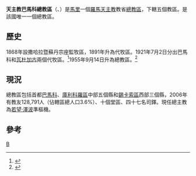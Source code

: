 {{Infobox Roman Catholic diocese
|Roman Catholic Diocese of = 天主教巴馬科總教區
|Latin name of diocese = Archidioecesis Bamakoënsis
|image =
|caption =
|location = [[馬里|馬里]]
|territory =[[巴馬科|巴馬科]]、[[庫利科羅區|庫利科羅區]]、[[錫卡索區|錫卡索區]]
|population =128,791
|rite = 拉丁禮
|patron =
|province =
|established = 1868年
|cathedral = [[聖心主教座堂_(巴馬科)|聖心主教座堂]]
|co-cathedral =
|leadership = 總主教
|website =
|教宗 =
|metropolitan = 若望·澤波準樞機
|ordinary = 
|coadjutor bishop =
|auxiliary =
}}

'''天主教巴馬科總教區'''（{{lang-la|Archidioecesis Bamakoënsis}}、{{lang-fr|Archidiocèse de Bamako}}）是[[馬里|馬里]]一個[[羅馬天主教|羅馬天主教]]教省[[總教區|總教區]]，下轄五個教區。是該國唯一一個總教區。

==歷史==
1868年設撒哈拉暨蘇丹宗座監牧區，1891年升為代牧區。1921年7月2日分出巴馬科和[[天主教瓦杜加古總教區|瓦杜加古]]兩個代牧區。<ref>{{cite journal
|journal=[[宗座公報|宗座公報]]
|publisher=梵蒂岡出版社
|date=1921年
|volume=13
|title=''Ex officio supremi''
|page=376
|url=http://www.vatican.va/archive/aas/documents/AAS%2013%20%5B1921%5D%20-%20ocr.pdf
|access-date=2013-05-26
|archive-date=2016-03-03
|archive-url=https://web.archive.org/web/20160303200257/http://www.vatican.va/archive/aas/documents/AAS%2013%20%5B1921%5D%20-%20ocr.pdf
|dead-url=no
}}</ref>1955年9月14日升為總教區。<ref>{{cite journal
|journal=[[宗座公報|宗座公報]]
|publisher=梵蒂岡出版社
|date=1956年
|volume=48
|title=''Dum tantis''
|page=113
|url=http://www.vatican.va/archive/aas/documents/AAS%2048%20%5B1956%5D%20-%20ocr.pdf
|access-date=2011-10-26
|archive-date=2010-03-27
|archive-url=https://web.archive.org/web/20100327070537/http://www.vatican.va/archive/aas/documents/AAS%2048%20%5B1956%5D%20-%20ocr.pdf
|dead-url=no
}}</ref>

==現況==
總教區包括首都[[巴馬科|巴馬科]]、[[庫利科羅區|庫利科羅區]]中部五個縣和[[錫卡索區|錫卡索區]]西部三個縣，2006年有教友128,791人（佔轄區總人口3.6%）、十個堂區、四十七名司鐸。現任總主教為[[若望·澤波|若望·澤波]]準樞機。

==參考==
{{reflist}}
{{馬里天主教教區}}
[[Category:馬里天主教教區|B]]